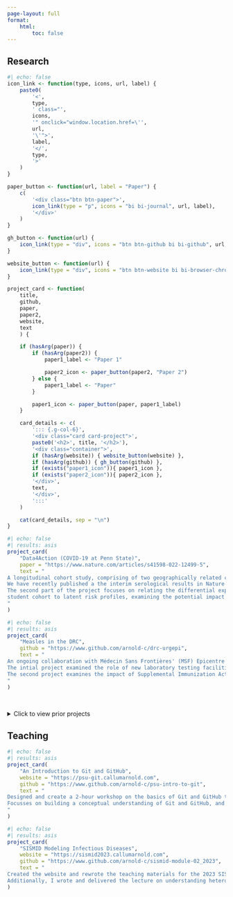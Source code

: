 ```yaml
---
page-layout: full
format:
    html:
        toc: false
---
```


## Research


```r
#| echo: false
icon_link <- function(type, icons, url, label) {
    paste0(
        '<',
        type,
        ' class="',
        icons,
        '" onclick="window.location.href=\'',
        url,
        '\'">',
        label,
        '</',
        type,
        '>'
    )
}

paper_button <- function(url, label = "Paper") {
    c(
        '<div class="btn btn-paper">',
        icon_link(type = "p", icons = "bi bi-journal", url, label),
        '</div>'
    )
}

gh_button <- function(url) {
    icon_link(type = "div", icons = "btn btn-github bi bi-github", url, "Code")
}

website_button <- function(url) {
    icon_link(type = "div", icons = "btn btn-website bi bi-browser-chrome", url, "Website")
}

project_card <- function(
    title,
    github,
    paper,
    paper2,
    website,
    text
    ) {

    if (hasArg(paper)) {
        if (hasArg(paper2)) {
            paper1_label <- "Paper 1"

            paper2_icon <- paper_button(paper2, "Paper 2")
        } else {
            paper1_label <- "Paper"
        }

        paper1_icon <- paper_button(paper, paper1_label)
    }

    card_details <- c(
        '::: {.g-col-6}',
        '<div class="card card-project">',
        paste0('<h2>', title, '</h2>'),
        '<div class="container">',
        if (hasArg(website)) { website_button(website) },
        if (hasArg(github)) { gh_button(github) },
        if (exists("paper1_icon")){ paper1_icon },
        if (exists("paper2_icon")){ paper2_icon },
        '</div>',
        text,
        '</div>',
        ':::'
    )

    cat(card_details, sep = "\n")
}
```

:::: {.grid}

```r
#| echo: false
#| results: asis
project_card(
    "Data4Action (COVID-19 at Penn State)",
    paper = "https://www.nature.com/articles/s41598-022-12499-5",
    text = "
A longitudinal cohort study, comprising of two geographically related cohorts,  that aims to examine the effect of Penn State University students on the SARS-CoV-2 incidence in the surrounding community.
We have recently published a the interim serological results in Nature Scientific Reports, which can be found [here](https://doi.org/10.1038/s41598-022-12499-5).
The second part of the project focuses on relating the differential exposures observed in the 
student cohort to latent risk profiles, examining the potential impact of interventions to reduce infections.
"
)
```

```r
#| echo: false
#| results: asis
project_card(
    "Measles in the DRC",
    github = "https://www.github.com/arnold-c/drc-urgepi",
    text = "
An ongoing collaboration with Médecin Sans Frontières' (MSF) Epicentre unit to analyze measles seroprevalence in the ex-Katanga region of the Democratic  Republic of Congo (DRC).
The intial project examined the role of new laboratory testing facilities on the speed of diagnosis and outbreak response decisions.
The second project examines the impact of Supplemental Immunization Activities in the ex-Katanga region; principally, characterizing the spatial and age-specific seronegativity, and examining the relationship between optical density (OD) distributions and seropositivity thresholds using finite mixture models.
"
)
```

::::

</br>

<details>
<summary>Click to view prior projects</summary>

:::: {.grid}

```r
#| echo: false
#| results: asis
project_card(
    "Waning Measles Immunity Among Infants in Canada",
    paper = "https://doi.org/10.1542/peds.2019-0630",
    text = "A prospective cross-sectional serology study of Canadian newborns and mothers
assessing the rate of waning measles, varicella, and mumps antibodies in infants, 
including subgroup analysis by vaccination status. A retrospective analysis of 
waning measles antibody titers (PRNT) in stored sera from a separate cohort of 
Canadian newborns was published as part of the study, and can be found 
[here](https://doi.org/10.1542/peds.2019-0630)"
)
```

::::

</details>


## Teaching
:::: {.grid}

```r
#| echo: false
#| results: asis
project_card(
    "An Introduction to Git and GitHub",
    website = "https://psu-git.callumarnold.com",
    github = "https://www.github.com/arnold-c/psu-intro-to-git",
    text = "
Designed and create a 2-hour workshop on the basics of Git and GitHub to graduate students, postdocs, and faculty at the Center for Infectious Disease Dynamics at Penn State University.
Focusses on building a conceptual understanding of Git and GitHub, and how it can be used to improve research workflows by providing clear examples that are directly relevant to infectious disease researchers.
"
)
```

```r
#| echo: false
#| results: asis
project_card(
    "SISMID Modeling Infectious Diseases",
    website = "https://sismid2023.callumarnold.com",
    github = "https://www.github.com/arnold-c/sismid-module-02_2023",
    text = "
Created the website and rewrote the teaching materials for the 2023 SISMID module 2 (Mathematical Models of Infectious Diseases), that introduced students to the basics of mathematical modeling of infectious diseases.
Additionally, I wrote and delivered the lecture on understanding heterogeneity in models."
)
```

::::
